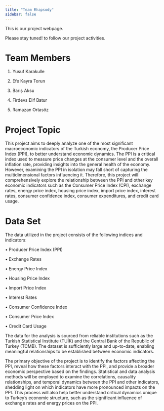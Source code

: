 ```yaml
---
title: "Team Rhapsody"
sidebar: false 
---
```


This is our project webpage.

Please stay tuned! to follow our project activities.

# Team Members

1.  Yusuf Karakulle

2.  Efe Kayra Torun

3.  Barış Aksu

4.  Firdevs Elif Batur

5.  Ramazan Ortasöz

# Project Topic

This project aims to deeply analyze one of the most significant macroeconomic indicators of the Turkish economy, the Producer Price Index (PPI), to better understand economic dynamics. The PPI is a critical index used to measure price changes at the consumer level and the overall inflation rate, providing insights into the general health of the economy. However, examining the PPI in isolation may fall short of capturing the multidimensional factors influencing it. Therefore, this project will comprehensively explore the relationship between the PPI and other key economic indicators such as the Consumer Price Index (CPI), exchange rates, energy price index, housing price index, import price index, interest rates, consumer confidence index, consumer expenditures, and credit card usage.

# Data Set

The data utilized in the project consists of the following indices and indicators:

• Producer Price Index (PPI)

• Exchange Rates

• Energy Price Index

• Housing Price Index

• Import Price Index

• Interest Rates

• Consumer Confidence Index

• Consumer Price Index

• Credit Card Usage

The data for the analysis is sourced from reliable institutions such as the Turkish Statistical Institute (TUİK) and the Central Bank of the Republic of Turkey (TCMB). The dataset is sufficiently large and up-to-date, enabling meaningful relationships to be established between economic indicators.

The primary objective of the project is to identify the factors affecting the PPI, reveal how these factors interact with the PPI, and provide a broader economic perspective based on the findings. Statistical and data analysis methods will be employed to examine the correlations, causality relationships, and temporal dynamics between the PPI and other indicators, shedding light on which indicators have more pronounced impacts on the PPI. This process will also help better understand critical dynamics unique to Turkey's economic structure, such as the significant influence of exchange rates and energy prices on the PPI.
